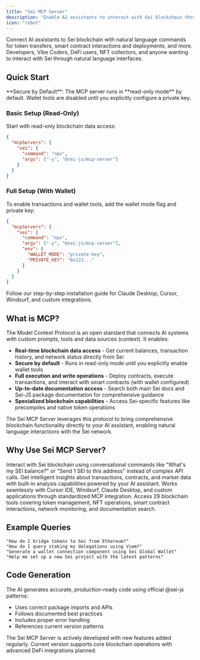 ```yaml
---
title: "Sei MCP Server"
description: "Enable AI assistants to interact with Sei blockchain through natural language using the Model Context Protocol"
icon: "robot"
---
```


<CardGroup cols={2}>
  <Card
    title="Supercharge your LLMs"
    icon="rocket"
  >
    Connect AI assistants to Sei blockchain with natural language commands for token transfers, smart contract interactions and deployments, and more.
  </Card>
  <Card
    title="Perfect For"
    icon="users"
  >
    Developers, Vibe Coders, DeFi users, NFT collectors, and anyone wanting to interact with Sei through natural language interfaces.
  </Card>
</CardGroup>

## Quick Start

<Note>
**Secure by Default**: The MCP server runs in **read-only mode** by default. Wallet tools are disabled until you explicitly configure a private key.
</Note>

### Basic Setup (Read-Only)

Start with read-only blockchain data access:

```json
{
  "mcpServers": {
    "sei": {
      "command": "npx",
      "args": ["-y", "@sei-js/mcp-server"]
    }
  }
}
```

### Full Setup (With Wallet)

To enable transactions and wallet tools, add the wallet mode flag and private key:

```json
{
  "mcpServers": {
    "sei": {
      "command": "npx",
      "args": ["-y", "@sei-js/mcp-server"],
      "env": {
        "WALLET_MODE": "private-key",
        "PRIVATE_KEY": "0x123..."
      }
    }
  }
}
```

<Card title="Complete Setup Guide" icon="arrow-right" href="/mcp-server/setup">
  Follow our step-by-step installation guide for Claude Desktop, Cursor, Windsurf, and custom integrations.
</Card>

## What is MCP?

The Model Context Protocol is an open standard that connects AI systems with custom prompts, tools and data sources (context). It enables:

- **Real-time blockchain data access** - Get current balances, transaction history, and network status directly from Sei
- **Secure by default** - Runs in read-only mode until you explicitly enable wallet tools
- **Full execution and write operations** - Deploy contracts, execute transactions, and interact with smart contracts (with wallet configured)
- **Up-to-date documentation access** - Search both main Sei docs and Sei-JS package documentation for comprehensive guidance
- **Specialized blockchain capabilities** - Access Sei-specific features like precompiles and native token operations

The Sei MCP Server leverages this protocol to bring comprehensive blockchain functionality directly to your AI assistant, enabling natural language interactions with the Sei network.

## Why Use Sei MCP Server?

<AccordionGroup>
  <Accordion title="Natural Language Blockchain Operations" icon="comments">
    Interact with Sei blockchain using conversational commands like "What's my SEI balance?" or "Send 1 SEI to this address" instead of complex API calls.
  </Accordion>
  
  <Accordion title="AI-Powered Analysis" icon="brain">
    Get intelligent insights about transactions, contracts, and market data with built-in analysis capabilities powered by your AI assistant.
  </Accordion>
  
  <Accordion title="Multi-Platform Support" icon="desktop">
    Works seamlessly with Cursor IDE, Windsurf, Claude Desktop, and custom applications through standardized MCP integration.
  </Accordion>
  
  <Accordion title="Comprehensive Toolkit" icon="toolbox">
    Access 29 blockchain tools covering token management, NFT operations, smart contract interactions, network monitoring, and documentation search.
  </Accordion>
</AccordionGroup>

## Example Queries

```text
"How do I bridge tokens to Sei from Ethereum?"
"How do I query staking my delegations using Viem?"
"Generate a wallet connection component using Sei Global Wallet"
"Help me set up a new Sei project with the latest patterns"
```

## Code Generation

The AI generates accurate, production-ready code using official @sei-js patterns:

- Uses correct package imports and APIs
- Follows documented best practices
- Includes proper error handling
- References current version patterns

<Note>
The Sei MCP Server is actively developed with new features added regularly. Current version supports core blockchain operations with advanced DeFi integrations planned.
</Note>